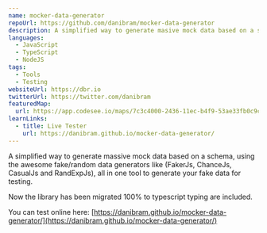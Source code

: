 ```yaml
---
name: mocker-data-generator
repoUrl: https://github.com/danibram/mocker-data-generator
description: A simplified way to generate masive mock data based on a schema, using the awesome fake/random data generators like (FakerJs, ChanceJs, CasualJs and RandExpJs), all in one tool to generate your fake data for testing.
languages:
  - JavaScript
  - TypeScript
  - NodeJS
tags: 
  - Tools
  - Testing
websiteUrl: https://dbr.io
twitterUrl: https://twitter.com/danibram
featuredMap:
  url: https://app.codesee.io/maps/7c3c4000-2436-11ec-b4f9-53ae33fb0c9c
learnLinks: 
  - title: Live Tester
    url: https://danibram.github.io/mocker-data-generator/
---
```


<Overview>

A simplified way to generate massive mock data based on a schema, using the awesome fake/random data generators like (FakerJs, ChanceJs, CasualJs and RandExpJs), all in one tool to generate your fake data for testing.

Now the library has been migrated 100% to typescript typing are included.

You can test online here: [https://danibram.github.io/mocker-data-generator/](https://danibram.github.io/mocker-data-generator/)

</Overview>
